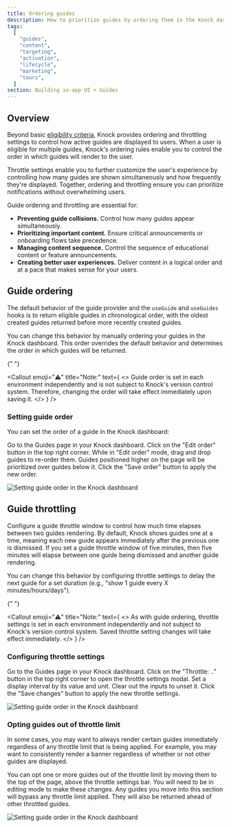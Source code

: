 ```yaml
---
title: Ordering guides
description: How to prioritize guides by ordering them in the Knock dashboard.
tags:
  [
    "guides",
    "content",
    "targeting",
    "activation",
    "lifecycle",
    "marketing",
    "tours",
  ]
section: Building in-app UI > Guides
---
```


## Overview

Beyond basic [eligibility criteria](/in-app-ui/guides/create-guides#targeting), Knock provides ordering and throttling settings to control how active guides are displayed to users. When a user is eligible for multiple guides, Knock's ordering rules enable you to control the order in which guides will render to the user. 

Throttle settings enable you to further customize the user's experience by controlling how many guides are shown simultaneously and how frequently they're displayed. Together, ordering and throttling ensure you can prioritize notifications without overwhelming users.

Guide ordering and throttling are essential for:

- **Preventing guide collisions.** Control how many guides appear simultaneously.
- **Prioritizing important content.** Ensure critical announcements or onboarding flows take precedence.
- **Managing content sequence.** Control the sequence of educational content or feature announcements.
- **Creating better user experiences.** Deliver content in a logical order and at a pace that makes sense for your users.

## Guide ordering

The default behavior of the guide provider and the `useGuide` and `useGuides` hooks is to return eligible guides in chronological order, with the oldest created guides returned before more recently created guides.

You can change this behavior by manually ordering your guides in the Knock dashboard. This order overrides the default behavior and determines the order in which guides will be returned.

{" "}

<Callout
  emoji="⚠️"
  title="Note:"
  text={
    <>
      Guide order is set in each environment independently and is not subject to
      Knock's version control system. Therefore, changing the order will take
      effect immediately upon saving it.
    </>
  }
/>

### Setting guide order

You can set the order of a guide in the Knock dashboard:

<Steps titleSize="h3">
  <Step title="Navigate to the Guides page">
    Go to the Guides page in your Knock dashboard.
  </Step>
  <Step title="Edit order to order guides">
    Click on the "Edit order" button in the top right corner.
  </Step>
  <Step title="Set the guides order">
    While in "Edit order" mode, drag and drop guides to re-order them. Guides
    positioned higher on the page will be prioritized over guides below it.
  </Step>
  <Step title="Save your changes">
    Click the "Save order" button to apply the new order.
  </Step>
</Steps>

<Image
  src="/images/concepts/guides/OrderingGuides.png"
  alt="Setting guide order in the Knock dashboard"
  width={1356}
  height={1452}
  className="rounded-md mx-auto border border-gray-200"
/>

## Guide throttling

Configure a guide throttle window to control how much time elapses between two guides rendering. By default, Knock shows guides one at a time, meaning each new guide appears immediately after the previous one is dismissed. If you set a guide throttle window of five minutes, then five minutes will elapse between one guide being dismissed and another guide rendering. 

You can change this behavior by configuring throttle settings to delay the next guide for a set duration (e.g., "show 1 guide every X minutes/hours/days").

{" "}

<Callout
  emoji="⚠️"
  title="Note:"
  text={
    <>
      As with guide ordering, throttle settings is set in each environment
      independently and not subject to Knock's version control system. Saved
      throttle setting changes will take effect immediately.
    </>
  }
/>

### Configuring throttle settings

<Steps titleSize="h3">
  <Step title="Navigate to the Guides page">
    Go to the Guides page in your Knock dashboard.
  </Step>
  <Step title="Open the throttle settings modal">
    Click on the "Throttle: .." button in the top right corner to open the
    throttle settings modal.
  </Step>
  <Step title="Set or unset throttle settings">
    Set a display interval by its value and unit. Clear out the inputs to unset
    it.
  </Step>
  <Step title="Save your changes">
    Click the "Save changes" button to apply the new throttle settings.
  </Step>
</Steps>

<Image
  src="/images/concepts/guides/ThrottleSettings.png"
  alt="Setting guide order in the Knock dashboard"
  width={1356}
  height={1452}
  className="rounded-md mx-auto border border-gray-200"
/>

### Opting guides out of throttle limit

In some cases, you may want to always render certain guides immediately regardless of any throttle limit that is being applied. For example, you may want to consistently render a banner regardless of whether or not other guides are displayed.

You can opt one or more guides out of the throttle limit by moving them to the top of the page, above the throttle settings bar. You will need to be in editing mode to make these changes. Any guides you move into this section will bypass any throttle limit applied. They will also be returned ahead of other throttled guides.

<Image
  src="/images/concepts/guides/UnthrottledGuides.png"
  alt="Setting guide order in the Knock dashboard"
  width={1356}
  height={1452}
  className="rounded-md mx-auto border border-gray-200"
/>
